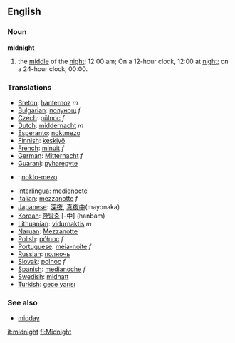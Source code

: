 ==English==
===Noun===
'''midnight'''
{{wikipedia}}
# the [[middle]] of the [[night]]; 12:00 am; On a 12-hour clock, 12:00 at [[night]]; on a 24-hour clock, 00:00.

===Translations===
*[[Breton]]: [[hanternoz]] ''m''
*[[Bulgarian]]: [[полунощ]] ''f''
*[[Czech]]: [[půlnoc]] ''f''
*[[Dutch]]: [[middernacht]] ''m''
*[[Esperanto]]: [[noktmezo]]
*[[Finnish]]: [[keskiyö]]
*[[French]]: [[minuit]] ''f''
*[[German]]: [[Mitternacht]] ''f''
*[[Guarani]]: [[pyharepyte]]
* {{io}} : [[nokto-mezo]]
*[[Interlingua]]: [[medienocte]]
*[[Italian]]: [[mezzanotte]] ''f''
*[[Japanese]]: [[深夜]], [[真夜中]](mayonaka)
*[[Korean]]: [[한밤중]] [-中] (hanbam)
*[[Lithuanian]]: [[vidurnaktis]] ''m''
*[[Naruan]]: [[Mezzanotte]]
*[[Polish]]: [[północ]] ''f''
*[[Portuguese]]: [[meia-noite]] ''f''
*[[Russian]]: [[полночь]]
*[[Slovak]]: [[polnoc]] ''f''
*[[Spanish]]: [[medianoche]] ''f''
*[[Swedish]]: [[midnatt]]
*[[Turkish]]: [[gece yarısı]]

===See also===
*[[midday]]

[[it:midnight]]
[[fi:Midnight]]